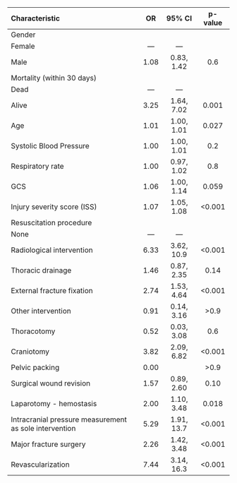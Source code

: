 **Characteristic**                                        **OR**    **95% CI**    **p-value** 
-------------------------------------------------------  --------  ------------  -------------
Gender                                                                                        
Female                                                      —           —                     
Male                                                       1.08     0.83, 1.42        0.6     
Mortality (within 30 days)                                                                    
Dead                                                        —           —                     
Alive                                                      3.25     1.64, 7.02       0.001    
Age                                                        1.01     1.00, 1.01       0.027    
Systolic Blood Pressure                                    1.00     1.00, 1.01        0.2     
Respiratory rate                                           1.00     0.97, 1.02        0.8     
GCS                                                        1.06     1.00, 1.14       0.059    
Injury severity score (ISS)                                1.07     1.05, 1.08      <0.001    
Resuscitation procedure                                                                       
None                                                        —           —                     
Radiological intervention                                  6.33     3.62, 10.9      <0.001    
Thoracic drainage                                          1.46     0.87, 2.35       0.14     
External fracture fixation                                 2.74     1.53, 4.64      <0.001    
Other intervention                                         0.91     0.14, 3.16       >0.9     
Thoracotomy                                                0.52     0.03, 3.08        0.6     
Craniotomy                                                 3.82     2.09, 6.82      <0.001    
Pelvic packing                                             0.00                      >0.9     
Surgical wound revision                                    1.57     0.89, 2.60       0.10     
Laparotomy - hemostasis                                    2.00     1.10, 3.48       0.018    
Intracranial pressure measurement as sole intervention     5.29     1.91, 13.7      <0.001    
Major fracture surgery                                     2.26     1.42, 3.48      <0.001    
Revascularization                                          7.44     3.14, 16.3      <0.001    

